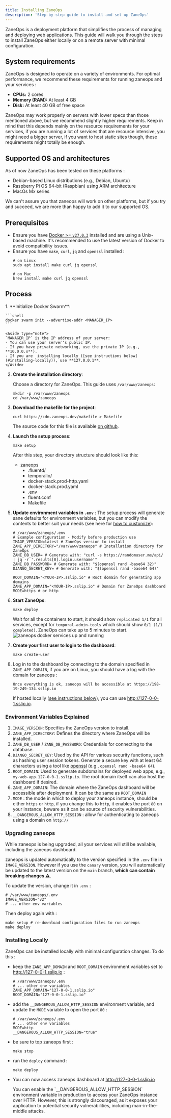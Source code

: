 ```yaml
---
title: Installing ZaneOps
description: 'Step-by-step guide to install and set up ZaneOps'
---
```



ZaneOps is a deployment platform that simplifies the process of managing and deploying web applications. This guide will walk you through the steps to install ZaneOps either locally or on a remote server with minimal configuration.


## System requirements

ZaneOps is designed to operate on a variety of environments. For optimal performance, we recommend these requirements for running zaneops and your services :

- **CPUs:** 2 cores 
- **Memory (RAM):** At least 4 GB
- **Disk:** At least 40 GB of free space


ZaneOps may work properly on servers with lower specs than those mentioned above, but we recommend slightly higher requirements.
Keep in mind that this depends mainly on the resource requirements for your services, if you are running a lot of services that are resource intensive, 
you might need a bigger server, if you want to host static sites though, these requirements might totally be enough.

## Supported OS and architectures

As of now ZaneOps has been tested on these platforms : 

- Debian-based Linux distributions (e.g., Debian, Ubuntu)
- Raspberry Pi OS 64-bit (Raspbian) using ARM architecture
- MacOs Mx series

We can't assure you that zaneops will work on other platforms, but if you try and succeed, we are more than happy to add 
it to our supported OS.

## Prerequisites

- Ensure you have [Docker >= `v27.0.3`](https://docs.docker.com/engine/install/) installed and are using a Unix-based machine. It's recommended to use the latest version of Docker to avoid compatibility issues.
- Ensure you have `make`, `curl`, `jq` and `openssl` installed : 
  ```shell
  # on Linux
  sudo apt install make curl jq openssl

  # on Mac
  brew install make curl jq openssl
  ```

## Process

<Steps>
1. **Initialize Docker Swarm**:

    ```shell
    docker swarm init --advertise-addr <MANAGER_IP>
    ```

    <Aside type="note">
    `MANAGER_IP` is the IP address of your server:
    - You can use your server's public IP.
    - If you have private networking, use the private IP (e.g., **10.0.0.x**).
    - If you are  installing locally ([see instructions below](#installing-locally)), use **127.0.0.1**.
    </Aside>

2. **Create the installation directory**:

    Choose a directory for ZaneOps. This guide uses `/var/www/zaneops`:

    ```shell
    mkdir -p /var/www/zaneops 
    cd /var/www/zaneops
    ```

3. **Download the makefile for the project**:

    ```shell
    curl https://cdn.zaneops.dev/makefile > Makefile
    ```
    The source code for this file is available [on github](https://github.com/zane-ops/zane-ops/blob/main/deploy.mk).



4. **Launch the setup process**:

    ```shell
    make setup
    ```

    After this step, your directory structure should look like this:

    <FileTree>

    - zaneops
        - .fluentd/
        - temporalio/
        - docker-stack.prod-http.yaml
        - docker-stack.prod.yaml
        - .env
        - fluent.conf
        - Makefile

    </FileTree>

5. **Update environment variables in `.env`** :
    The setup process will generate sane defaults for environment variables, 
    but you can modify the contents to better suit your needs (see here for [how to customize](#environment-variables-explained)):
    
    ```shell
    # /var/www/zaneops/.env
    # Example configuration - Modify before production use
    IMAGE_VERSION=latest # ZaneOps version to install
    ZANE_APP_DIRECTORY="/var/www/zaneops" # Installation directory for ZaneOps
    ZANE_DB_USER= # Generate with: "curl -s https://randomuser.me/api/ | jq -r '.results[0].login.username'"
    ZANE_DB_PASSWORD= # Generate with: "$(openssl rand -base64 32)"
    DJANGO_SECRET_KEY= # Generate with: "$(openssl rand -base64 64)"

    ROOT_DOMAIN="<YOUR-IP>.sslip.io" # Root domain for generating app domains
    ZANE_APP_DOMAIN="<YOUR-IP>.sslip.io" # Domain for ZaneOps dashboard
    MODE=https # or http
    ```

6. **Start ZaneOps**:

    ```shell
    make deploy
    ```
   Wait for all the containers to start, it should show `replicated 1/1` for all services, 
   except for `temporal-admin-tools` which should show `0/1 (1/1 completed)`. ZaneOps can take up to 5 minutes to start.
   ![zaneops docker services  up and running](/images/docker-stack.png)

7. **Create your first user to login to the dashboard**:

    ```shell
    make create-user
    ```

8. Log in to the dashboard by connecting to the domain specified in `ZANE_APP_DOMAIN`, if you are on Linux, you should have a log with the domain for zaneops : 
   
   ```shell
   Once everything is ok, zaneops will be accessible at https://198-19-249-134.sslip.io
   ```
   If hosted locally ([see instructions below](#installing-locally)), you can use http://127-0-0-1.sslip.io.
</Steps>



### Environment Variables Explained

1. `IMAGE_VERSION`: Specifies the ZaneOps version to install.
2. `ZANE_APP_DIRECTORY`: Defines the directory where ZaneOps will be installed.
3. `ZANE_DB_USER` / `ZANE_DB_PASSWORD`: Credentials for connecting to the database.
4. `DJANGO_SECRET_KEY`: Used by the API for various security functions, such as hashing user session tokens. Generate a secure key with at least 64 characters using a tool like [openssl](https://github.com/openssl/openssl) (e.g., `openssl rand -base64 64`).
5. `ROOT_DOMAIN`: Used to generate subdomains for deployed web apps, e.g., `my-web-app.127-0-0-1.sslip.io`. The root domain itself can also host the dashboard if desired.
6. `ZANE_APP_DOMAIN`: The domain where the ZaneOps dashboard will be accessible after deployment. It can be the same as `ROOT_DOMAIN`
7. `MODE` : the mode in which to deploy your zaneops instance, should be either `https` or  `http`, if you change this to `http`, it enables the port `80` on your instance, beware as it can be source of security vulnerabilities.
8. `__DANGEROUS_ALLOW_HTTP_SESSION` : allow for authenticating to zaneops using a domain on `http://`

### Upgrading zaneops 

<Aside type="tip">
While zaneops is being upgraded, all your services will still be available, including the zaneops dashboard. 
</Aside>

zaneops is updated automatically to the version specified in the `.env` file in `IMAGE_VERSION`. 
However if you use the `canary` version, you will automatically be updated to the latest version on the `main` branch, **which can contain breaking changes ⚠️**.

To update the version, change it in `.env` : 

```shell
# /var/www/zaneops/.env
IMAGE_VERSION="v2"
# ... other env variables
```

Then deploy again with : 

```shell
make setup # re-download configuration files to run zaneops 
make deploy
```


### Installing Locally 

ZaneOps can be installed locally with minimal configuration changes. 
To do this :
- keep the `ZANE_APP_DOMAIN` and `ROOT_DOMAIN` environment variables set to http://127-0-0-1.sslip.io :

  ```shell
  # /var/www/zaneops/.env
  # ... other env variables
  ZANE_APP_DOMAIN="127-0-0-1.sslip.io"
  ROOT_DOMAIN="127-0-0-1.sslip.io"
  ```
- add the `__DANGEROUS_ALLOW_HTTP_SESSION` environment variable, and update the `MODE` variable to open the port `80` :

  ```shell
  # /var/www/zaneops/.env
  # ... other env variables
  MODE=http
  __DANGEROUS_ALLOW_HTTP_SESSION="true"
  ```
- be sure to top zaneops first :

    ```shell
    make stop
    ``` 

- run the `deploy` command : 
  
  ```shell
  make deploy
  ```
- You can now access zaneops dashboard at http://127-0-0-1.sslip.io

  <Aside type="caution" title="Important">
  You can enable the `__DANGEROUS_ALLOW_HTTP_SESSION` environment variable in production to access your ZaneOps instance over HTTP.
  However, this is strongly discouraged, as it exposes your application to potential security vulnerabilities, including man-in-the-middle attacks.
  </Aside>

